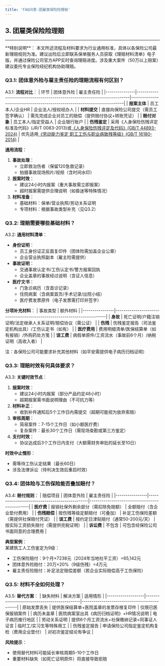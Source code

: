 ```yaml
---
title: 'FAQ问答-团雇类保险险理赔'
---
```


## 3. 团雇类保险险理赔

---
<Note>
**特别说明**：  
本文所述流程及材料要求为行业通用标准，具体以各保险公司最新理赔规则为准。建议出险后立即联系保单服务人员获取《理赔材料清单》电子版，并通过保险公司官方APP实时查询理赔进度。涉及重大案件（50万以上赔案）建议委托专业保险经纪机构协助理赔。
</Note>

### Q3.1: 团体意外险与雇主责任险的理赔流程有何区别？
A3.1: 
**流程对比**：
| 环节          | 团体意外险                                                                 | 雇主责任险                                                                 |
|---------------|--------------------------------------------------------------------------|--------------------------------------------------------------------------|
| **报案主体**  | 员工本人/企业HR                                                          | 企业法人/授权经办人                                                      |
| **材料提交**  | 直接向保险公司提交（需员工签字确认）                                       | 需先完成企业对员工的赔偿（提供赔付协议+转账凭证）                         |
| **赔付对象**  | 员工本人/指定受益人                                                       | 企业银行账户                                                             |
| **伤残鉴定**  | 采用《人身保险伤残评定标准及代码》(JR/T 0083-2013)或[《人身保险伤残评定及代码》(GB/T 44893-2024)](/FAQ/GB/GBT44893-2024) | 优先适用[《劳动能力鉴定 职工工伤与职业病致残等级》(GB/T 16180-2014)](/FAQ/GB/GBT16180-2014)      |

**通用流程**：
1. **事故处理**：  
   - 立即救治伤者（保留120急救记录）  
   - 拍摄事故现场照片/视频（含时间水印）
2. **报案时效**：  
   - 建议24小时内报案（重大事故需立即报案）  
   - 超时报案需提供合理说明（如昏迷等特殊情况）
3. **材料准备**：  
   - 基础材料：保单/营业执照/劳动关系证明  
   - 专项材料：根据事故类型补充（见Q3.2）

### Q3.2: 理赔需要哪些基础材料？
A3.2: **通用材料清单**：
- **身份证明**：  
  - 员工身份证正反面复印件（团体险需加盖企业公章）  
  - 企业营业执照副本（雇主险需提供）
- **事故证明**：  
  - 交通事故认定书/工伤认定书/警方报案回执  
  - 企业盖章的事故经过说明（含证人信息）
- **医疗文书**：  
  - 门急诊病历（含首诊记录）  
  - 住院病案（含病案首页/手术记录/出院小结）  
  - 医疗费发票原件（电子发票需打印并签字）

**分项补充材料**：
| 事故类型        | 额外材料                                                                 |
|----------------|-------------------------------------------------------------------------|
| **身故**       | 死亡证明/户籍注销证明/法定继承人关系证明/赔偿协议（需公证）               |
| **伤残**       | 伤残鉴定报告（司法鉴定机构出具）/工伤认定书（如有）                       |
| **医疗费用**   | 费用明细清单/医保结算单（如有报销）/外购药处方笺                          |
| **误工费**     | 病假单原件/工资流水（事故前6个月）/纳税证明（高收入者）                   |

注：各保险公司可能要求补充其他材料（如平安需提供电子病历归档证明）

### Q3.3: 理赔时效有何具体要求？
A3.3: 
**关键时效节点**：
1. **报案时效**：  
   - 建议24小时内报案（部分产品约定48小时）  
   - 超期报案需书面说明理由（不可抗力等）
2. **材料补正**：  
   - 收到补件通知后5个工作日内需提交（超期可能视为放弃索赔）
3. **审核周期**：  
   - 简易案件：7-15个工作日（如小额医疗费）  
   - 复杂案件：最长30个工作日（需现场查勘或第三方鉴定）
4. **支付时效**：  
   - 协议达成后3个工作日内支付（大额需财务审批的延长至10日）

**时效中止情形**：  
- 需等待工伤认定结果（最长60日）  
- 涉及法律诉讼（待判决生效后重启时效）

### Q3.4: 团体险与工伤保险能否叠加赔付？
A3.4: 
**赔付规则**：
| 赔偿项目        | 团体意外险                                      | 雇主责任险                                      |
|----------------|-----------------------------------------------|-----------------------------------------------|
| **医疗费**     | 报销社保外剩余部分（需扣除免赔额）               | 全额赔付（含企业垫付费用）                     |
| **伤残赔偿**   | 按伤残等级定额赔付（可叠加）                     | 补足工伤保险差额（需提供社保赔付凭证）         |
| **误工费**     | 按约定日津贴赔付（通常50-200元/天）              | 按实际工资损失赔付（需提供完税证明）           |
| **诉讼费**     | 不包含                                        | 可包含经保险公司书面同意的合理费用             |

**典型案例**：  
某建筑工人工伤鉴定为9级：  
- 工伤保险赔付：9个月×7238元（2024年当地社平工资）=65,142元  
- 团体意外险赔付：20万×20%（9级伤残）=4万元  
- 雇主责任险赔付：补足法定赔偿差额（若企业实际赔偿高于工伤保险）

### Q3.5: 材料不全如何处理？
A3.5: 
**替代方案**：
| 缺失材料          | 解决方案                                      | 适用情形                                      |
|-------------------|---------------------------------------------|---------------------------------------------|
| 原始发票丢失      | 提供医保结算单+医院盖章的发票存根复印件        | 仅限已医保报销案件                            |
| 病历未盖章        | 医院病案室出具《病历归档证明》+HR情况说明      | 电子病历推行地区                              |
| 劳动关系证明      | 提供6个月工资流水+社保缴纳记录+同事证人证言    | 临时工/实习生等特殊用工                        |
| 伤残鉴定报告      | 申请保险公司指定鉴定机构复检（费用企业垫付）    | 对初次鉴定结论有争议                          |

**风险提示**：  
- 使用替代材料可能延长审核周期5-10个工作日  
- 重要材料缺失（如死亡证明原件）将直接导致拒赔

